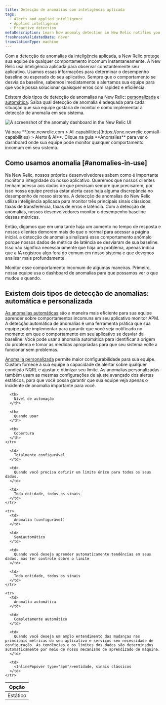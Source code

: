 ```yaml
---
title: Detecção de anomalias com inteligência aplicada
tags:
  - Alerts and applied intelligence
  - Applied intelligence
  - Proactive detection
metaDescription: Learn how anomaly detection in New Relic notifies you of unusual app behavior. Get notified in Slack or set up a custom webhook.
freshnessValidatedDate: never
translationType: machine
---
```



Com a detecção de anomalias da inteligência aplicada, a New Relic <InlinePopover type="alerts"/>protege sua equipe de qualquer comportamento incomum instantaneamente. A New Relic usa inteligência aplicada para observar constantemente seu aplicativo. Usamos essas informações para determinar o desempenho baseline ou esperado do seu aplicativo. Sempre que o comportamento se desvia da baseline, sabemos imediatamente e alertamos sua equipe para que você possa solucionar quaisquer erros com rapidez e eficiência.

Existem dois tipos de detecção de anomalias na New Relic: [personalizada](/docs/alerts-applied-intelligence/applied-intelligence/anomaly-detection/custom-anomalies/) e [automática](/docs/alerts-applied-intelligence/applied-intelligence/anomaly-detection/automatic-anomalies/). Saiba qual detecção de anomalia é adequada para cada situação que sua equipe gostaria de monitor e como implementar a detecção de anomalia em seu sistema.

<img
  title="A screenshot of the anomaly dashboard in the New Relic UI"
  alt="A screenshot of the anomaly dashboard in the New Relic UI"
  src={anomalyDashboard}
/>

<figcaption>
  Vá para <DoNotTranslate>**[one.newrelic.com > All capabilities](https://one.newrelic.com/all-capabilities) > Alerts & AI**</DoNotTranslate>. Clique na guia <DoNotTranslate>**Anomalies**</DoNotTranslate> para ver o dashboard onde sua equipe pode monitor qualquer comportamento incomum em seu sistema.  

</figcaption>

## Como usamos anomalia [#anomalies-in-use]

Na New Relic, nossos próprios desenvolvedores sabem como é importante monitor a integridade do nosso aplicativo. Queremos que nossos clientes tenham acesso aos dados de que precisam sempre que precisarem, por isso nossa equipe precisa estar alerta caso haja alguma discrepância no desempenho de nosso sistema. A detecção de anomalias do New Relic utiliza inteligência aplicada para monitor três principais sinais clássicos: taxas de transferência, taxas de erros e latência. Com a detecção de anomalias, nossos desenvolvedores monitor o desempenho baseline dessas métricas.

Então, digamos que em uma tarde haja um aumento no tempo de resposta e nossos clientes demorem mais do que o normal para acessar a página inicial. a detecção de anomalia sinalizará esse comportamento anômalo porque nossos dados de métrica de latência se desviaram de sua baseline. Isso não significa necessariamente que haja um problema, apenas indica que a IA registrou algo fora do comum em nosso sistema e que devemos analisar mais profundamente.

Monitor esse comportamento incomum de algumas maneiras. Primeiro, nossa equipe usa o dashboard de anomalias para que possamos ver o que mudou e quando.

## Existem dois tipos de detecção de anomalias: automática e personalizada

[As anomalias automáticas](/docs/alerts-applied-intelligence/applied-intelligence/anomaly-detection/automatic-anomalies/) são a maneira mais eficiente para sua equipe aprender sobre comportamentos incomuns em seu aplicativo monitor APM. A detecção automática de anomalias é uma ferramenta prática que sua equipe pode implementar para garantir que você seja notificado no momento em que o comportamento em seu aplicativo se desviar da baseline. Você pode usar a anomalia automática para identificar a origem do problema e tomar as medidas apropriadas para que seu sistema volte a funcionar sem problemas.

[Anomalia personalizada](/docs/alerts-applied-intelligence/applied-intelligence/anomaly-detection/custom-anomalies/) permite maior configurabilidade para sua equipe. Custom fornece à sua equipe a capacidade de alertar sobre qualquer condição NQRL e ajustar e otimizar seu limite. As anomalias personalizadas também usam as mesmas configurações de ajuste avançado dos alertas estáticos, para que você possa garantir que sua equipe veja apenas o incidente de anomalia importante para você.

<table>
  <thead>
    <tr>
      <th style={{ width: "200px" }}>
        Opção
      </th>

      <th>
        Nível de automação
      </th>

      <th>
        Quando usar
      </th>

      <th>
        Cobertura
      </th>
    </tr>
  </thead>

  <tbody>
    <tr>
      <td>
        Estático
      </td>

      <td>
        Totalmente configurável
      </td>

      <td>
        Quando você precisa definir um limite único para todos os seus dados.
      </td>

      <td>
        Toda entidade, todos os sinais
      </td>
    </tr>

    <tr>
      <td>
        Anomalia (configurável)
      </td>

      <td>
        Semiautomático
      </td>

      <td>
        Quando você deseja aprender automaticamente tendências em seus dados, mas ter controle sobre o limite
      </td>

      <td>
        Toda entidade, todos os sinais
      </td>
    </tr>

    <tr>
      <td>
        Anomalia automática
      </td>

      <td>
        Completamente automático
      </td>

      <td>
        Quando você deseja um amplo entendimento das mudanças nas principais métricas do seu aplicativo e serviços sem necessidade de configuração. As tendências e os limites dos dados são determinados automaticamente por meio de nosso mecanismo de aprendizado de máquina.
      </td>

      <td>
        <InlinePopover type="apm"/>entidade, sinais clássicos
      </td>
    </tr>
  </tbody>
</table>